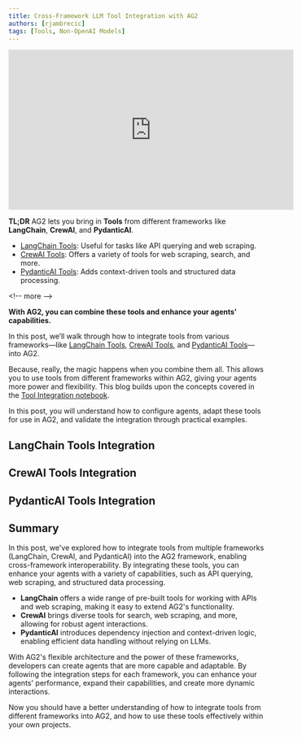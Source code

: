 ```yaml
---
title: Cross-Framework LLM Tool Integration with AG2
authors: [rjambrecic]
tags: [Tools, Non-OpenAI Models]
---
```


<iframe width="560" height="315" src="https://www.youtube.com/embed/B_NTwUoJrew?si=HpN75Qioc12H3R7k" title="YouTube video player" frameborder="0" allow="accelerometer; autoplay; clipboard-write; encrypted-media; gyroscope; picture-in-picture; web-share" referrerpolicy="strict-origin-when-cross-origin" allowfullscreen></iframe>

**TL;DR**
AG2 lets you bring in **Tools** from different frameworks like **LangChain**, **CrewAI**, and **PydanticAI**.

- [LangChain Tools](https://python.langchain.com/v0.1/docs/modules/tools): Useful for tasks like API querying and web scraping.
- [CrewAI Tools](https://github.com/crewAIInc/crewAI-tools/tree/main): Offers a variety of tools for web scraping, search, and more.
- [PydanticAI Tools](https://ai.pydantic.dev/tools/): Adds context-driven tools and structured data processing.

\<!-- more -->

**With AG2, you can combine these tools and enhance your agents' capabilities.**


In this post, we’ll walk through how to integrate tools from various frameworks—like [LangChain Tools](https://python.langchain.com/v0.1/docs/modules/tools),
[CrewAI Tools](https://github.com/crewAIInc/crewAI-tools/tree/main), and [PydanticAI Tools](https://ai.pydantic.dev/tools/)—into AG2.

Because, really, the magic happens when you combine them all. This allows you to use tools from different frameworks within AG2, giving your agents more power and flexibility.
This blog builds upon the concepts covered in the [Tool Integration notebook](/docs/use-cases/notebooks/notebooks/tools_interoperability).

In this post, you will understand how to configure agents, adapt these tools for use in AG2, and validate the integration through practical examples.


## LangChain Tools Integration

<Langchain/>

## CrewAI Tools Integration

<CrewAI/>

## PydanticAI Tools Integration

<PydanticAI/>

## Summary

In this post, we've explored how to integrate tools from multiple frameworks (LangChain, CrewAI, and PydanticAI) into the AG2 framework, enabling cross-framework interoperability. By integrating these tools, you can enhance your agents with a variety of capabilities, such as API querying, web scraping, and structured data processing.

- **LangChain** offers a wide range of pre-built tools for working with APIs and web scraping, making it easy to extend AG2's functionality.
- **CrewAI** brings diverse tools for search, web scraping, and more, allowing for robust agent interactions.
- **PydanticAI** introduces dependency injection and context-driven logic, enabling efficient data handling without relying on LLMs.

With AG2's flexible architecture and the power of these frameworks, developers can create agents that are more capable and adaptable. By following the integration steps for each framework, you can enhance your agents' performance, expand their capabilities, and create more dynamic interactions.

Now you should have a better understanding of how to integrate tools from different frameworks into AG2, and how to use these tools effectively within your own projects.
